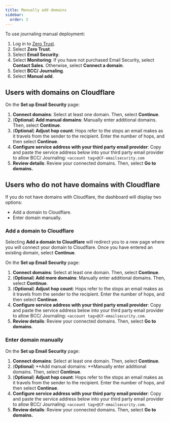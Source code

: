 ```yaml
---
title: Manually add domains
sidebar:
  order: 3
---
```


To use journaling manual deployment:

1. Log in to [Zero Trust](https://one.dash.cloudflare.com/).
2. Select **Zero Trust**.
3. Select **Email Security**.
4. Select **Monitoring**: If you have not purchased Email Security, select **Contact Sales**. Otherwise, select **Connect a domain**.
5. Select **BCC/ Journaling**.
6. Select **Manual add**.

## Users with domains on Cloudflare

On the **Set up Email Security** page:

1. **Connect domains**: Select at least one domain. Then, select **Continue**.
2. (**Optional**) **Add manual domains**: Manually enter additional domains. Then, select **Continue**.
3. (**Optional**) **Adjust hop count**: Hops refer to the stops an email makes as it travels from the sender to the recipient. Enter the number of hops, and then select **Continue**.
4. **Configure service address with your third party email provider**: Copy and paste the service address below into your third party email provider to allow BCC/ Journaling: `<account tag>@CF-emailsecurity.com`
5. **Review details**: Review your connected domains. Then, select **Go to domains.** 

## Users who do not have domains with Cloudflare

If you do not have domains with Cloudflare, the dashboard will display two options:

* Add a domain to Cloudflare.
* Enter domain manually.

### Add a domain to Cloudflare

Selecting **Add a domain to Cloudflare** will redirect you to a new page where you will connect your domain to Cloudflare. Once you have entered an existing domain, select **Continue**.

On the **Set up Email Security** page:

1. **Connect domains**: Select at least one domain. Then, select **Continue**.
2. (**Optional**) **Add more domains**: Manually enter additional domains. Then, select **Continue**.
3. (**Optional**) **Adjust hop count**: Hops refer to the stops an email makes as it travels from the sender to the recipient. Enter the number of hops, and then select **Continue**.
4. **Configure service address with your third party email provider**: Copy and paste the service address below into your third party email provider to allow BCC/ Journaling: `<account tag>@CF-emailsecurity.com`.
5. **Review details**: Review your connected domains. Then, select **Go to domains**.

### Enter domain manually

On the **Set up Email Security** page:

1. **Connect domains**: Select at least one domain. Then, select **Continue**.
2. (**Optional**) **Add manual domains: **Manually enter additional domains. Then, select **Continue**.
3. (**Optional**) **Adjust hop count**: Hops refer to the stops an email makes as it travels from the sender to the recipient. Enter the number of hops, and then select **Continue**.
4. **Configure service address with your third party email provider**: Copy and paste the service address below into your third party email provider to allow BCC/ Journaling: `<account tag>@CF-emailsecurity.com`.
5. **Review details**: Review your connected domains. Then, select **Go to domains.** 